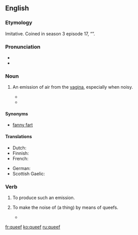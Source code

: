 ==English==

===Etymology===
Imitative. Coined in ''{{w|South Park}}'' season 3 episode 17, “{{w|World Wide Recorder Concert}}”.

===Pronunciation===
* {{IPA|/kwiːf/}}
* {{rhymes|iːf}}

===Noun===
{{en-noun}}

# {{slang}} An emission of air from the [[vagina]], especially when noisy.
#* {{quote-book|year=2004|passage=Finally, I have only heard about it, but what about the '''queef'''?  This is the vagina-fart.  Is it truly possible?|author=Michael Ryan|title=The Dirtiest Toilet Humor Book Ever|publisher=iUniverse|year_published=2004|page=47}}
#* {{quote-song|year=2005|passage=We are the '''queef''' after a porn star breaks the gang bang record.|composer=[[w:Bloodhound Gang|The Bloodhound Gang]]|title=Pennsylvania}}

====Synonyms====
* [[fanny fart]]

====Translations====
{{trans-top|an emission of air from the vagina}}
* Dutch: {{t|nl|schedewind}}
* Finnish: {{t|fi|emätinpieru}}
* French: {{t|fr|pet vaginal|m}}
{{trans-mid}}
* German: {{t|de|Mösenfurz|m}}
* Scottish Gaelic: {{t|gd|braim-fhaighein|m|xs=Scottish Gaelic}}
{{trans-bottom}}

===Verb===
{{en-verb}}

# {{intransitive|slang}} To produce such an emission.
# {{transitive|slang}} To make the noise of (a thing) by means of queefs.
#* {{quote-book|year=2002|passage=back to the movie where we find Kim, back at the gallery, so catatonic and sex-obsessed she'd sell Michaelangelo's ''David'' for $5 and '''queef''' the theme from ''Close Encounters'' for no extra charge.|author=Dennis Hensley|title=Screening Party|publisher=Alyson Publishing|year_published=2002|page=74}}

[[fr:queef]]
[[ko:queef]]
[[ru:queef]]